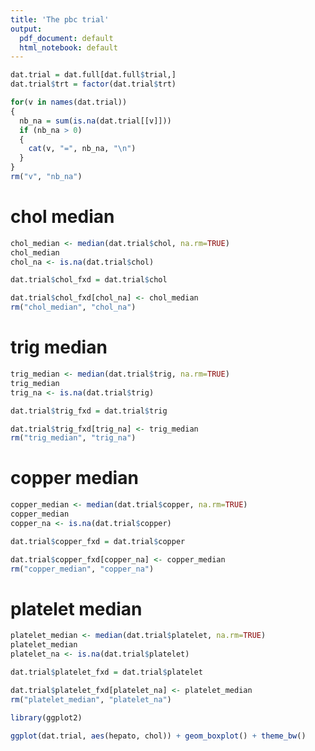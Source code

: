---
title: 'The pbc trial'
output:
  pdf_document: default
  html_notebook: default
---

```{r}
dat.trial = dat.full[dat.full$trial,]
dat.trial$trt = factor(dat.trial$trt)
```

```{r}
for(v in names(dat.trial))
{
  nb_na = sum(is.na(dat.trial[[v]]))
  if (nb_na > 0)
  {
    cat(v, "=", nb_na, "\n")
  }
}
rm("v", "nb_na")
```

# chol median
```{r}
chol_median <- median(dat.trial$chol, na.rm=TRUE)
chol_median
chol_na <- is.na(dat.trial$chol)

dat.trial$chol_fxd = dat.trial$chol

dat.trial$chol_fxd[chol_na] <- chol_median
rm("chol_median", "chol_na")
```

# trig median
```{r}
trig_median <- median(dat.trial$trig, na.rm=TRUE)
trig_median
trig_na <- is.na(dat.trial$trig)

dat.trial$trig_fxd = dat.trial$trig

dat.trial$trig_fxd[trig_na] <- trig_median
rm("trig_median", "trig_na")
```

# copper median
```{r}
copper_median <- median(dat.trial$copper, na.rm=TRUE)
copper_median
copper_na <- is.na(dat.trial$copper)

dat.trial$copper_fxd = dat.trial$copper

dat.trial$copper_fxd[copper_na] <- copper_median
rm("copper_median", "copper_na")
```

# platelet median
```{r}
platelet_median <- median(dat.trial$platelet, na.rm=TRUE)
platelet_median
platelet_na <- is.na(dat.trial$platelet)

dat.trial$platelet_fxd = dat.trial$platelet

dat.trial$platelet_fxd[platelet_na] <- platelet_median
rm("platelet_median", "platelet_na")
```

```{r}
library(ggplot2)
```

```{r}
ggplot(dat.trial, aes(hepato, chol)) + geom_boxplot() + theme_bw()
```

